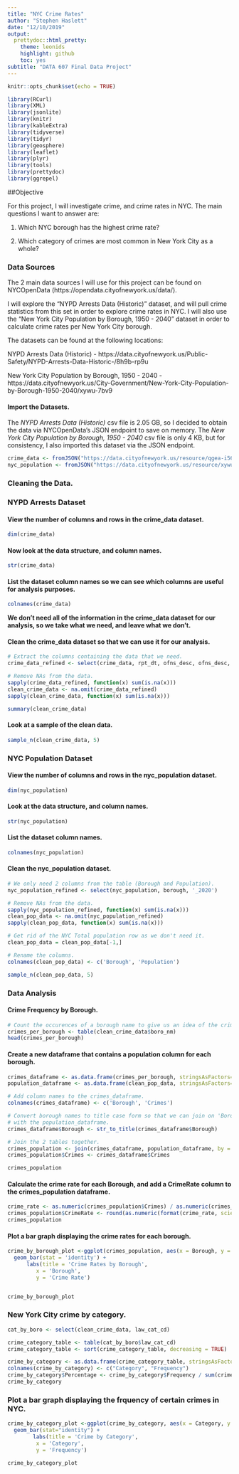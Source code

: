 ```yaml
---
title: "NYC Crime Rates"
author: "Stephen Haslett"
date: "12/10/2019"
output:
  prettydoc::html_pretty:
    theme: leonids
    highlight: github
    toc: yes
subtitle: "DATA 607 Final Data Project"
---
```


```r
knitr::opts_chunk$set(echo = TRUE)
```

```r
library(RCurl)
library(XML)
library(jsonlite)
library(knitr)
library(kableExtra)
library(tidyverse)
library(tidyr)
library(geosphere)
library(leaflet)
library(plyr)
library(tools)
library(prettydoc)
library(ggrepel)
```


##Objective

For this project, I will investigate crime, and crime rates in NYC. The main questions I want to answer are:

1. Which NYC borough has the highest crime rate?

2. Which category of crimes are most common in New York City as a whole?


### Data Sources

The 2 main data sources I will use for this project can be found on NYCOpenData (https://opendata.cityofnewyork.us/data/).

I will explore the "NYPD Arrests Data (Historic)" dataset, and will pull crime statistics from this set in order to explore crime rates in NYC. I will also use the "New York City Population by Borough, 1950 - 2040" dataset in order to calculate crime rates per New York City borough.

The datasets can be found at the following locations:

NYPD Arrests Data (Historic) - https://data.cityofnewyork.us/Public-Safety/NYPD-Arrests-Data-Historic-/8h9b-rp9u

New York City Population by Borough, 1950 - 2040 - https://data.cityofnewyork.us/City-Government/New-York-City-Population-by-Borough-1950-2040/xywu-7bv9


#### Import the Datasets.

The _NYPD Arrests Data (Historic)_ csv file is 2.05 GB, so I decided to obtain the data via NYCOpenData's JSON endpoint to save on memory. The _New York City Population by Borough, 1950 - 2040_ csv file is only 4 KB, but for consistency, I also imported this dataset via the JSON endpoint.

```r
crime_data <- fromJSON("https://data.cityofnewyork.us/resource/qgea-i56i.json")
nyc_population <- fromJSON("https://data.cityofnewyork.us/resource/xywu-7bv9.json")
```

### Cleaning the Data.


### NYPD Arrests Dataset

#### View the number of columns and rows in the crime_data dataset.
```r
dim(crime_data)
```

#### Now look at the data structure, and column names.
```r
str(crime_data)
```


#### List the dataset column names so we can see which columns are useful for analysis purposes.
```r
colnames(crime_data)
```


**We don't need all of the information in the crime_data dataset for our analysis, so we take what we need, and leave what we don't.**

#### Clean the crime_data dataset so that we can use it for our analysis.
```r
# Extract the columns containing the data that we need.
crime_data_refined <- select(crime_data, rpt_dt, ofns_desc, ofns_desc, law_cat_cd, boro_nm, addr_pct_cd, latitude, longitude, lat_lon)

# Remove NAs from the data.
sapply(crime_data_refined, function(x) sum(is.na(x)))
clean_crime_data <- na.omit(crime_data_refined)
sapply(clean_crime_data, function(x) sum(is.na(x)))

summary(clean_crime_data)
```

#### Look at a sample of the clean data.
```r
sample_n(clean_crime_data, 5)
```

### NYC Population Dataset

#### View the number of columns and rows in the nyc_population dataset.
```r
dim(nyc_population)
```


#### Look at the data structure, and column names.
```r
str(nyc_population)
```


#### List the dataset column names.

```r
colnames(nyc_population)
```


#### Clean the nyc_population dataset.

```r
# We only need 2 columns from the table (Borough and Population).
nyc_population_refined <- select(nyc_population, borough, '_2020')

# Remove NAs from the data.
sapply(nyc_population_refined, function(x) sum(is.na(x)))
clean_pop_data <- na.omit(nyc_population_refined)
sapply(clean_pop_data, function(x) sum(is.na(x)))

# Get rid of the NYC Total population row as we don't need it.
clean_pop_data = clean_pop_data[-1,]

# Rename the columns.
colnames(clean_pop_data) <- c('Borough', 'Population')

sample_n(clean_pop_data, 5)
```

### Data Analysis

#### Crime Frequency by Borough.
```r
# Count the occurences of a borough name to give us an idea of the crime rate in the borough.
crimes_per_borough <- table(clean_crime_data$boro_nm)
head(crimes_per_borough)
```


#### Create a new dataframe that contains a population column for each borough.
```r
crimes_dataframe <- as.data.frame(crimes_per_borough, stringsAsFactors=FALSE)
population_dataframe <- as.data.frame(clean_pop_data, stringsAsFactors=FALSE)

# Add column names to the crimes_dataframe.
colnames(crimes_dataframe) <- c('Borough', 'Crimes')

# Convert borough names to title case form so that we can join on 'Borough'
# with the population_dataframe.
crimes_dataframe$Borough <- str_to_title(crimes_dataframe$Borough)

# Join the 2 tables together.
crimes_population <- join(crimes_dataframe, population_dataframe, by = 'Borough', type = 'right')
crimes_population$Crimes <- crimes_dataframe$Crimes

crimes_population
```



#### Calculate the crime rate for each Borough, and add a CrimeRate column to the crimes_population dataframe.

```r
crime_rate <- as.numeric(crimes_population$Crimes) / as.numeric(crimes_population$Population) * 100000
crimes_population$CrimeRate <- round(as.numeric(format(crime_rate, scientific = FALSE)), 2)
crimes_population
```


#### Plot a bar graph displaying the crime rates for each borough.

```r
crime_by_borough_plot <-ggplot(crimes_population, aes(x = Borough, y = CrimeRate, fill = Borough)) +
  geom_bar(stat = 'identity') +
      labs(title = 'Crime Rates by Borough',
         x = 'Borough',
         y = 'Crime Rate')


crime_by_borough_plot
```



### New York City crime by category.
```r
cat_by_boro <- select(clean_crime_data, law_cat_cd)

crime_category_table <- table(cat_by_boro$law_cat_cd)
crime_category_table <- sort(crime_category_table, decreasing = TRUE)

crime_by_category <- as.data.frame(crime_category_table, stringsAsFactors = FALSE)
colnames(crime_by_category) <- c("Category", "Frequency")
crime_by_category$Percentage <- crime_by_category$Frequency / sum(crime_by_category$Frequency) * 100
crime_by_category
```


### Plot a bar graph displaying the frquency of certain crimes in NYC.
```r
crime_by_category_plot <-ggplot(crime_by_category, aes(x = Category, y = Frequency, fill = Category)) + 
  geom_bar(stat="identity") + 
        labs(title = 'Crime by Category',
         x = 'Category',
         y = 'Frequency')
  
crime_by_category_plot
```


